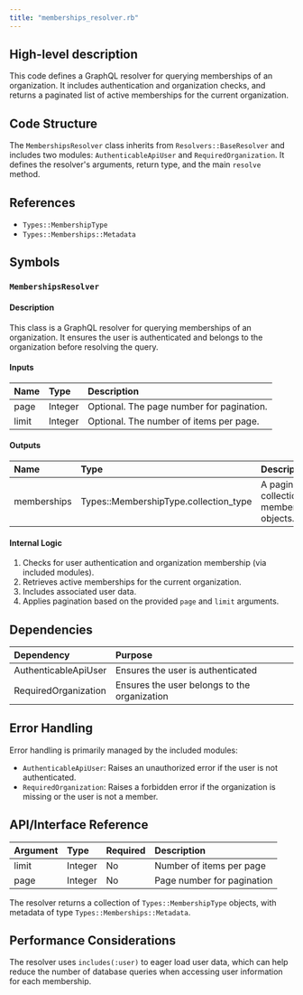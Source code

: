 ```yaml
---
title: "memberships_resolver.rb"
---
```


## High-level description
This code defines a GraphQL resolver for querying memberships of an organization. It includes authentication and organization checks, and returns a paginated list of active memberships for the current organization.

## Code Structure
The `MembershipsResolver` class inherits from `Resolvers::BaseResolver` and includes two modules: `AuthenticableApiUser` and `RequiredOrganization`. It defines the resolver's arguments, return type, and the main `resolve` method.

## References
- `Types::MembershipType`
- `Types::Memberships::Metadata`

## Symbols

### `MembershipsResolver`
#### Description
This class is a GraphQL resolver for querying memberships of an organization. It ensures the user is authenticated and belongs to the organization before resolving the query.

#### Inputs
| Name | Type | Description |
|:-----|:-----|:------------|
| page | Integer | Optional. The page number for pagination. |
| limit | Integer | Optional. The number of items per page. |

#### Outputs
| Name | Type | Description |
|:-----|:-----|:------------|
| memberships | Types::MembershipType.collection_type | A paginated collection of membership objects. |

#### Internal Logic
1. Checks for user authentication and organization membership (via included modules).
2. Retrieves active memberships for the current organization.
3. Includes associated user data.
4. Applies pagination based on the provided `page` and `limit` arguments.

## Dependencies
| Dependency | Purpose |
|:-----------|:--------|
| AuthenticableApiUser | Ensures the user is authenticated |
| RequiredOrganization | Ensures the user belongs to the organization |

## Error Handling
Error handling is primarily managed by the included modules:
- `AuthenticableApiUser`: Raises an unauthorized error if the user is not authenticated.
- `RequiredOrganization`: Raises a forbidden error if the organization is missing or the user is not a member.

## API/Interface Reference
| Argument | Type | Required | Description |
|:---------|:-----|:---------|:------------|
| limit | Integer | No | Number of items per page |
| page | Integer | No | Page number for pagination |

The resolver returns a collection of `Types::MembershipType` objects, with metadata of type `Types::Memberships::Metadata`.

## Performance Considerations
The resolver uses `includes(:user)` to eager load user data, which can help reduce the number of database queries when accessing user information for each membership.